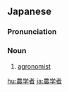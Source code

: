 ==Japanese==
{{ja-kanjitab|のう|がく|しゃ|yomi=on}}

===Pronunciation===
{{ja-pron|のうがくしゃ|y=on}}

===Noun===
{{ja-noun|のうがくしゃ}}

# [[agronomist]]

[[hu:農学者]]
[[ja:農学者]]